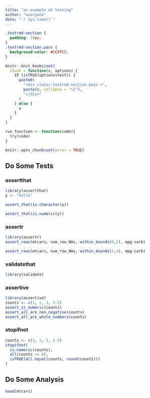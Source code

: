 ```yaml
---
title: "an example of testing"
author: "everyone"
date: "`r Sys.time()`"
---
```


```css
.testrmd-section {
  padding: 10px;
}
.testrmd-section.pass {
  background-color: #CCFFCC;
}
```

```r
knitr::knit_hooks$set(
  chunk = function(x, options) {
    if (isTRUE(options$test)) {
      paste0(
        "<div class='testrmd-section pass'>",
        paste(x, collapse = "\n"),
        "</div>"
      )
    } else {
      x
    }
  }
)

run_function <- function(code){
  try(code)
}

knitr::opts_chunk$set(error = TRUE)
```

## Do Some Tests

### assertthat

```r
library(assertthat)
y <- "hello"

assert_that(is.character(y))
```

```r
assert_that(is.numeric(y))
```

### assertr

```r
library(assertr)
assert_rows(mtcars, num_row_NAs, within_bounds(0,2), mpg:carb)
```

```r
assert_rows(mtcars, num_row_NAs, within_bounds(2,4), mpg:carb)
```

### validatethat

```r
library(validate)
```


### assertive

```r
library(assertive)
counts <- c(1, 2, 3, 4.5)
assert_is_numeric(counts)
assert_all_are_non_negative(counts)
assert_all_are_whole_numbers(counts)
```

### stopifnot

```r
counts <- c(1, 2, 3, 4.5)
stopifnot(
  is.numeric(counts),
  all(counts >= 0),
  isTRUE(all.equal(counts, round(counts)))
)
```


## Do Some Analysis

```r
head(mtcars)
```

